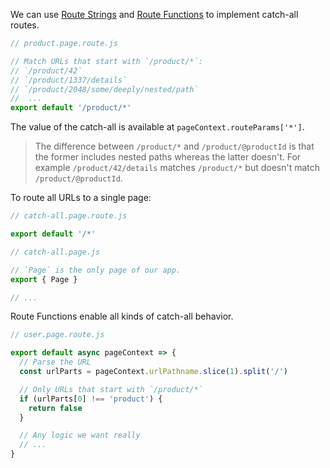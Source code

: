 
We can use [Route Strings](/route-string) and [Route Functions](/route-function) to implement catch-all routes.

```js
// product.page.route.js

// Match URLs that start with `/product/*`:
// `/product/42`
// `/product/1337/details`
// `/product/2048/some/deeply/nested/path`
//  ...
export default '/product/*'
```

The value of the catch-all is available at `pageContext.routeParams['*']`.

> The difference between `/product/*` and `/product/@productId` is that the former includes nested paths whereas the latter doesn't.
> For example `/product/42/details` matches `/product/*` but doesn't match `/product/@productId`.

To route all URLs to a single page:

```js
// catch-all.page.route.js

export default '/*'
```
```js
// catch-all.page.js

// `Page` is the only page of our app.
export { Page }

// ...
```

Route Functions enable all kinds of catch-all behavior.

```js
// user.page.route.js

export default async pageContext => {
  // Parse the URL
  const urlParts = pageContext.urlPathname.slice(1).split('/')

  // Only URLs that start with `/product/*`
  if (urlParts[0] !== 'product') {
    return false
  }

  // Any logic we want really
  // ...
}
```
